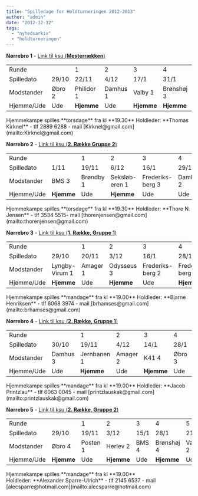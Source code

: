 ```yaml
---
title: "Spilledage for Holdturneringen 2012-2013"
author: "admin"
date: "2012-12-12"
tags: 
  - "nyhedsarkiv"
  - "holdturneringen"
---
```


**Nørrebro 1** - [Link til ksu (**Mesterrækken**)](http://www.kobenhavnsskakunion.dk/holdturneringen/tabel.php?id=127)

<table border="0" width="100%" cellspacing="0" cellpadding="0">
<tbody>
<tr>
<td colspan="2" width="40">Runde</td>
<td width="40">1</td>
<td width="40">2</td>
<td width="40">3</td>
<td width="40">4</td>
<td width="40">5</td>
<td width="40">6</td>
<td width="40">7</td>
</tr>
<tr>
<td width="40">Spilledato</td>
<td>
<div>29/10</div>
</td>
<td>
<div>22/11</div>
</td>
<td>
<div>4/12</div>
</td>
<td>
<div>17/1</div>
</td>
<td>
<div>31/1</div>
</td>
<td>
<div>21/2</div>
</td>
<td>
<div>16/3</div>
</td>
</tr>
<tr>
<td width="40">Modstander</td>
<td>&Oslash;bro 2</td>
<td>Philidor 1</td>
<td>Damhus 1</td>
<td>Valby 1</td>
<td>Br&oslash;nsh&oslash;j 3</td>
<td>Vestegnen 1</td>
<td>Herlev 1</td>
</tr>
<tr>
<td width="40">Hjemme/Ude</td>
<td>Ude</td>
<td><strong>Hjemme</strong></td>
<td>Ude</td>
<td><strong>Hjemme</strong></td>
<td><strong>Hjemme</strong></td>
<td>Ude</td>
<td><strong>Tapeten</strong></td>
</tr>
</tbody>
</table>
Hjemmekampe spilles **torsdage** fra kl **19.30** Holdleder: **Thomas Kirknel** - tlf 2889 6288 - mail [Kirknel@gmail.com](mailto:Kirknel@gmail.com)

**Nørrebro 2** - [Link til ksu (**2\. Række Gruppe 2**)](http://www.kobenhavnsskakunion.dk/holdturneringen/tabel.php?id=129)

<table border="0" width="100%" cellspacing="0" cellpadding="0">
<tbody>
<tr>
<td colspan="2" width="40">Runde</td>
<td width="40">1</td>
<td width="40">2</td>
<td width="40">3</td>
<td width="40">4</td>
<td width="40">5</td>
<td width="40">6</td>
<td width="40">7</td>
</tr>
<tr>
<td width="40">Spilledato</td>
<td>1/11</td>
<td>19/11</td>
<td>6/12</td>
<td>16/1</td>
<td>29/1</td>
<td>21/2</td>
<td>16/3</td>
</tr>
<tr>
<td width="40">Modstander</td>
<td>BMS 3</td>
<td>Br&oslash;ndby 1</td>
<td>Seksl&oslash;b- eren 1</td>
<td>Frederiks- berg 3</td>
<td>Damhus 2</td>
<td>Hvidovre 1</td>
<td>Odysseus 2</td>
</tr>
<tr>
<td width="40">Hjemme/Ude</td>
<td><strong>Hjemme</strong></td>
<td>Ude</td>
<td><strong>Hjemme</strong></td>
<td>Ude</td>
<td>Ude</td>
<td><strong>Hjemme</strong></td>
<td><strong>Tapeten</strong></td>
</tr>
</tbody>
</table>
Hjemmekampe spilles **torsdage** fra kl **19.30** Holdleder: **Thore N. Jensen** - tlf 3534 5515- mail [thorenjensen@gmail.com](mailto:thorenjensen@gmail.com)

**Nørrebro 3** - [Link til ksu (**1\. Række, Gruppe 1**)](http://www.kobenhavnsskakunion.dk/holdturneringen/tabel.php?id=128)

<table border="0" width="100%" cellspacing="0" cellpadding="0">
<tbody>
<tr>
<td colspan="2" width="40">Runde</td>
<td width="40">1</td>
<td width="40">2</td>
<td width="40">3</td>
<td width="40">4</td>
<td width="40">5</td>
<td width="40">6</td>
<td width="40">7</td>
</tr>
<tr>
<td width="40">Spilledato</td>
<td>29/10</td>
<td>20/11</td>
<td>3/12</td>
<td>16/1</td>
<td>28/1</td>
<td>19/2</td>
<td>16/3</td>
</tr>
<tr>
<td width="40">Modstander</td>
<td>Lyngby- Virum 1</td>
<td>Amager 1</td>
<td>Odysseus 3</td>
<td>Frederiks- berg 2</td>
<td>Frederiks- berg 4</td>
<td>Musik 1</td>
<td>Gladsaxe 1</td>
</tr>
<tr>
<td width="40">Hjemme/Ude</td>
<td><strong>Hjemme</strong></td>
<td>Ude</td>
<td><strong>Hjemme</strong></td>
<td>Ude</td>
<td><strong>Hjemme</strong></td>
<td>Ude</td>
<td><strong>Tapeten</strong></td>
</tr>
</tbody>
</table>
Hjemmekampe spilles **mandage** fra kl **19.00** Holdleder: **Bjarne Henriksen** - tlf 6068 3974 - mail [brhamses@gmail.com](mailto:brhamses@gmail.com)

**Nørrebro 4** - [Link til ksu (**2\. Række, Gruppe 1**)](http://www.kobenhavnsskakunion.dk/holdturneringen/tabel.php?id=131)

<table border="0" width="100%" cellspacing="0" cellpadding="0">
<tbody>
<tr>
<td colspan="2" width="40">Runde</td>
<td width="40">1</td>
<td width="40">2</td>
<td width="40">3</td>
<td width="40">4</td>
<td width="40">5</td>
<td width="40">6</td>
<td width="40">7</td>
</tr>
<tr>
<td width="40">Spilledato</td>
<td>30/10</td>
<td>19/11</td>
<td>4/12</td>
<td>14/1</td>
<td>28/1</td>
<td>18/2</td>
<td>16/3</td>
</tr>
<tr>
<td width="40">Modstander</td>
<td>Damhus 3</td>
<td>Jernbanen 1</td>
<td>Amager 2</td>
<td>K41 4</td>
<td>&Oslash;bro 3</td>
<td>Valby 3</td>
<td>Taastrup 2</td>
</tr>
<tr>
<td width="40">Hjemme/Ude</td>
<td>Ude</td>
<td><strong>Hjemme</strong></td>
<td>Ude</td>
<td><strong>Hjemme</strong></td>
<td>Ude</td>
<td><strong>Hjemme</strong></td>
<td><strong>Tapeten</strong></td>
</tr>
</tbody>
</table>
Hjemmekampe spilles **mandage** fra kl **19.00** Holdleder: **Jacob Printzlau** - tlf 6063 0045 - mail [printzlauskak@gmail.com](mailto:printzlauskak@gmail.com)

**Nørrebro 5** - [Link til ksu (**2\. Række, Gruppe 2**)](http://www.kobenhavnsskakunion.dk/holdturneringen/tabel.php?id=132)

<table border="0" width="100%" cellspacing="0" cellpadding="0">
<tbody>
<tr>
<td colspan="2" width="40">Runde</td>
<td width="40">1</td>
<td width="40">2</td>
<td width="40">3</td>
<td width="40">4</td>
<td width="40">5</td>
<td width="40">6</td>
<td width="40">7</td>
</tr>
<tr>
<td width="40">Spilledato</td>
<td>29/10</td>
<td>19/11</td>
<td>3/12</td>
<td>15/1</td>
<td>28/1</td>
<td>21/2</td>
<td>16/3</td>
</tr>
<tr>
<td width="40">Modstander</td>
<td>&Oslash;bro 4</td>
<td>Posten 1</td>
<td>Herlev 2</td>
<td>BMS 4</td>
<td>Br&oslash;nsh&oslash;j 4</td>
<td>Valby 2</td>
<td>T&aring;rnby 1</td>
</tr>
<tr>
<td width="40">Hjemme/Ude</td>
<td><strong>Hjemme</strong></td>
<td>Ude</td>
<td><strong>Hjemme</strong></td>
<td>Ude</td>
<td><strong>Hjemme</strong></td>
<td>Ude</td>
<td><strong>Tapeten</strong></td>
</tr>
</tbody>
</table>
Hjemmekampe spilles **mandage** fra kl **19.00** Holdleder: **Alexander Sparre-Ulrich** - tlf 2145 6537 - mail [alecsparre@hotmail.com](mailto:alecsparre@hotmail.com)
